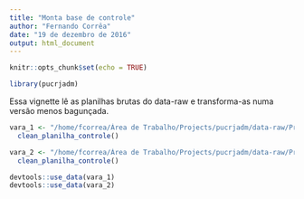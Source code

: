 ```yaml
---
title: "Monta base de controle"
author: "Fernando Corrêa"
date: "19 de dezembro de 2016"
output: html_document
---
```


```r
knitr::opts_chunk$set(echo = TRUE)

library(pucrjadm)

```

Essa vignette lê as planilhas brutas do data-raw e transforma-as numa versão menos bagunçada.

```r

vara_1 <- "/home/fcorrea/Área de Trabalho/Projects/pucrjadm/data-raw/Processos digitais - Recuperação Judicial - 1ª Vara.xlsx" %>% 
  clean_planilha_controle()

```

```r

vara_2 <- "/home/fcorrea/Área de Trabalho/Projects/pucrjadm/data-raw/Processos digitais - Recuperação Judicial - 2ª Vara.xlsx" %>% 
  clean_planilha_controle()

```

```r

devtools::use_data(vara_1)
devtools::use_data(vara_2)

```

